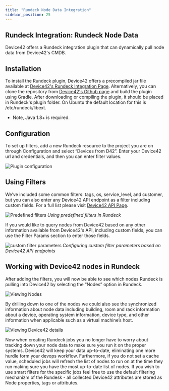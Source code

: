 ```yaml
---
title: "Rundeck Node Data Integration"
sidebar_position: 25
---
```


## Rundeck Integration: Rundeck Node Data

Device42 offers a Rundeck integration plugin that can dynamically pull node data from Device42's CMDB.

## Installation

To install the Rundeck plugin, Device42 offers a precompiled jar file available at [Device42's Rundeck Integration Page](https://www.device42.com/integrations/rundeck/). Alternatively, you can clone the repository from [Device42's Github page](https://github.com/device42) and build the plugin using Gradle. After downloading or compiling the plugin, it should be placed in Rundeck's plugin folder. On Ubuntu the default location for this is /etc/rundeck/libext.

- Note, Java 1.8+ is required.

## Configuration

To set up filters, add a new Rundeck resource to the project you are on through Configuration and select “Devices from D42”. Enter your Device42 url and credentials, and then you can enter filter values.

![Plugin configuration](/assets/images/rundeck-config-2.gif)

## Using Filters

We’ve included some common filters: tags, os, service\_level, and customer, but you can also enter any Device42 API endpoint as a filter including custom fields. For a full list please visit [Device42 API Page](https://api.device42.com/#devices).

![Predefined filters](/assets/images/rundeck-filters.gif) _Using predefined filters in Rundeck_

If you would like to query nodes from Device42 based on any other information available from Device42's API, including custom fields, you can use the Filter Params section to enter those fields.

![custom filter parameters](/assets/images/rundeck-filter-params.gif) _Configuring custom filter parameters based on Device42 API endpoints_

## Working with Device42 nodes in Rundeck

After adding the filters, you will now be able to see which nodes Rundeck is pulling into Device42 by selecting the “Nodes” option in Rundeck.

![Viewing Nodes](/assets/images/rundeck-nodes.gif)

By drilling down to one of the nodes we could also see the synchronized information about node data including building, room and rack information about a device, operating system information, device type, and other information when applicable such as a virtual machine’s host.

![Viewing Device42 details](/assets/images/rundeck-d42-details.gif)

Now when creating Rundeck jobs you no longer have to worry about tracking down your node data to make sure you run it on the proper systems. Device42 will keep your data up-to-date, eliminating one more hurdle form your devops workflow. Furthermore, if you do not set a cache value, scheduled jobs will refresh the list of nodes to run on at the time they run making sure you have the most up-to-date list of nodes. If you wish to use smart filters for the specific jobs feel free to use the default filtering mechanizm of the Rundesk - all collected Device42 attributes are stored as Node properties, tags or attributes.
